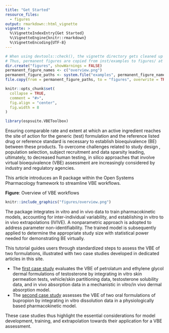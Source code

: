 ```yaml
---
title: "Get Started"
resource_files:
  - figures
output: rmarkdown::html_vignette
vignette: >
  %\VignetteIndexEntry{Get Started}
  %\VignetteEngine{knitr::rmarkdown}
  %\VignetteEncoding{UTF-8}
---
```


```r
# When using devtools::check(), the vignette directory gets cleaned up at the end of the run
# Thus, permanent figures are copied from inst/examples to figures/ at the beginning of the knitting
dir.create("figures", showWarnings = FALSE)
permanent_figure_names <- c("overview.png")
permanent_figure_paths <- system.file("examples", permanent_figure_names, package = "ospsuite.VBEToolbox")
file.copy(from = permanent_figure_paths, to = "figures", overwrite = TRUE)

knitr::opts_chunk$set(
  collapse = TRUE,
  comment = "#>",
  fig.align = "center",
  fig.width = 8
)
```

```r
library(ospsuite.VBEToolbox)
```


Ensuring comparable rate and extent at which an active ingredient reaches the site of action for the generic (test) formulation and the reference listed drug or reference standard is necessary to establish bioequivalence (BE) between these products.
To overcome challenges related to study design , population selection, subject recruitment and data sparsity leading, ultimately, to decreased human testing, in silico approaches that involve virtual bioequivalence (VBE) assessment are increasingly considered by industry and regulatory agencies.

This article introduces an R package within the Open Systems Pharmacology framework to streamline VBE workflows.

**Figure**: Overview of VBE workflows

```r
knitr::include_graphics("figures/overview.png")
```

The package integrates in vitro and in vivo data to train pharmacokinetic models, accounting for inter-individual variability, and establishing in vitro to in vivo extrapolations (IVIVE).
A nonparametric approach is adopted to address  parameter non-identifiability.
The trained model is subsequently applied to determine the appropriate study size with statistical power needed for demonstrating BE virtually.

This tutorial guides users through standardized steps to assess the VBE of two formulations, illustrated with two case studies developed in dedicated articles in this site. 

- The [first case study](./testosterone-dermal.html) evaluates the VBE of petrolatum and ethylene glycol dermal formulations of testosterone by integrating in vitro skin permeation tests, vehicle/skin partitioning data, testosterone solubility data, and in vivo absorption data in a mechanistic in vitro/in vivo dermal absorption model.
- The [second case study](./buproprion-oral.html) assesses the VBE of two oral formulations of bupropion by integrating in vitro dissolution data in a physiologically based pharmacokinetic model.

These case studies thus highlight the essential considerations for model development, training, and extrapolation towards their application for a VBE assessment.
